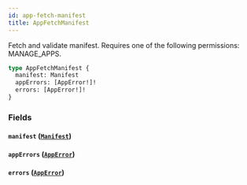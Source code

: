 ```yaml
---
id: app-fetch-manifest
title: AppFetchManifest
---
```


Fetch and validate manifest. Requires one of the following permissions: MANAGE_APPS.

```graphql
type AppFetchManifest {
  manifest: Manifest
  appErrors: [AppError!]!
  errors: [AppError!]!
}
```

### Fields

#### `manifest` ([`Manifest`](../../../developer/api-reference/objects/manifest))

#### `appErrors` ([`AppError`](../../../developer/api-reference/objects/app-error))

#### `errors` ([`AppError`](../../../developer/api-reference/objects/app-error))
